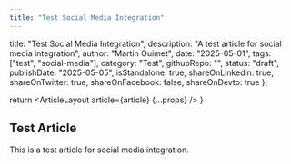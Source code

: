 ```yaml
---
title: "Test Social Media Integration"
---
```


  title: "Test Social Media Integration",
  description: "A test article for social media integration",
  author: "Martin Ouimet",
  date: "2025-05-01",
  tags: ["test", "social-media"],
  category: "Test",
  githubRepo: "",
  status: "draft",
  publishDate: "2025-05-05",
  isStandalone: true,
  shareOnLinkedin: true,
  shareOnTwitter: true,
  shareOnFacebook: false,
  shareOnDevto: true
};


  return <ArticleLayout article={article} {...props} />
}

## Test Article

This is a test article for social media integration.
